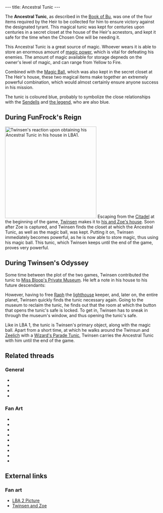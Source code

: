 ---
title: Ancestral Tunic
---

{{twinsunica import}}{{Infobox Item
 |image=Tunic.gif
 |type=equipment
 |critical=yes
 |magical=yes
 |unique=yes
 |lba1=yes
 |lba2=yes
 |upgrades=yes
 |rowposition=2
 |columnposition=1
 |effect=stores magic
 |effectamount=all
 |purpose=enhance the [[Magic Ball]]
 |combattype=none
 |powerlevel=yellow
 |rate=none
 |range=none
 |damage=none
}}

The '''Ancestral Tunic''', as described in the [[Book of Bu]], was one of the four items required by the Heir to be collected for him to ensure victory against the designated tyrant. This magical tunic was kept for centuries upon centuries in a secret closet at the house of the Heir's acnestors, and kept it safe for the time when the Chosen One will be needing it.

This Ancestral Tunic is a great source of magic. Whoever wears it is able to store an enormous amount of [[magic power]], which is vital for defeating his enemies. The amount of magic available for storage depneds on the owner's level of magic, and can range from Yellow to Fire.

Combined with the [[Magic Ball]], which was also kept in the secret closet at The Heir's house, these two magical items make together an extremely powerful combination, which would almost certainly ensure anyone success in his mission.

The tunic is coloured blue, probably to symbolize the close relationships with the [[Sendell|Sendells]] and [[the legend]], who are also blue.

==During FunFrock's Reign==
[[Image:LBA1_-_Twinsen_obtains_Tunic.JPG|right|300px|thumb|Twinsen's reaction upon obtaining his Ancestral Tunic in his house in LBA1.]]
Escaping from the [[Citadel]] at the beginning of the game, [[Twinsen]] makes it to [[Twinsen's house|his and Zoe's house]]. Soon after Zoe is captured, and Twinsen finds the closet at which the Ancestral Tunic, as well as the magic ball, was kept. Putting it on, Twinsen immediately becomes powerful, as he is now able to store magic, thus using his magic ball. This tunic, which Twinsen keeps until the end of the game, proves very powerful.

==During Twinsen's Odyssey==
Some time between the plot of the two games, Twinsen contributed the tunic to [[Miss Bloop's Private Museum]]. He left a note in his house to his future descendants:
{{Quote
 |To my future descendants: I have lent to Miss Bloop's private museum, the Medallion and the Ancestral Tunic which rightfully belong to you.
 |character=Twinsen
 |reading the note
 |building=Twinsen's House
 |island=Citadel Island
 |planet=twinsun}}

However, having to free [[Raph]] the [[lighthouse]] keeper, and, later on, the entire planet, Twinsen quickly finds the tunic necessary again. Going to the museum to reclaim the tunic, he finds out that the room at which the button that opens the tunic's safe is locked. To get in, Twinsen has to sneak in through the museum's window, and thus opening the tunic's safe.

Like in LBA 1, the tunic is Twinsen's primary object, along with the magic ball. Apart from a short time, at which he walks around the Twinsun and [[Zeelich]] with a [[Wizard's Parade Tunic]], Twinsen carries the Ancestral Tunic with him until the end of the game.

==Related threads==
===General===
* {{thread|id=9859|title=just finished LBA2, again}}
* {{thread|id=6949|title=Why?}}
* {{thread|id=6284|title=Twinsens Tunic}}
* {{thread|id=6124|title=Why?}}

===Fan Art===
* {{thread|id=11291|title=The Heir}}
* {{thread|id=11279|title=Old drawing from 2000}}
* {{thread|id=11007|title=twinsen paint image, old}}
* {{thread|id=11083|title=Twinsen, my style}}
* {{thread|id=11023|title=2-minutes twinsen"robot"}}
* {{thread|id=10891|title=Twinsen :)}}
* {{thread|id=10819|title=Twinsen want's you!}}
* {{thread|id=10812|title=Ka-meh-ha-meh.. I mean Magic ball blast}}
* {{thread|id=10751|title=Another 3D twinsen}}

==External links==
===Fan art===
* [http://www.deviantart.com/view/12986693/ LBA 2 Picture]
* [http://www.deviantart.com/view/1047280/ Twinsen and Zoe]